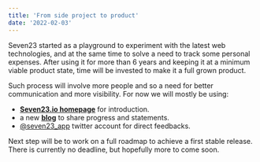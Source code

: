 ```yaml
---
title: 'From side project to product'
date: '2022-02-03'
---
```


Seven23 started as a playground to experiment with the latest web technologies, and at the same time to solve a need to track some personal expenses. After using it for more than 6 years and keeping it at a minimum viable product state, time will be invested to make it a full grown product.

Such process will involve more people and so a need for better communication and more visibility. For now we will mostly be using:

- [**Seven23.io homepage**](https://seven23.io) for introduction.
- a new [**blog**](https://blog.seven23.io) to share progress and statements.
- [@seven23_app](https://twitter.com/seven23_app) twitter account for direct feedbacks.

Next step will be to work on a full roadmap to achieve a first stable release. There is currently no deadline, but hopefully more to come soon.